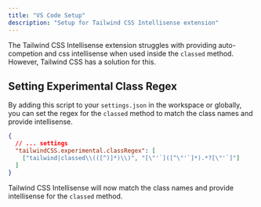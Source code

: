 ```yaml
---
title: "VS Code Setup"
description: "Setup for Tailwind CSS Intellisense extension"
---
```


The Tailwind CSS Intellisense extension struggles with providing auto-competion and css intellisense when used inside the `classed` method. However, Tailwind CSS has a solution for this.

## Setting Experimental Class Regex

By adding this script to your `settings.json` in the workspace or globally, you can set the regex for the `classed` method to match the class names and provide intellisense.

```json
{
  // ... settings
  "tailwindCSS.experimental.classRegex": [
    ["tailwind|classed\\(([^)]*)\\)", "[\"'`]([^\"'`]*).*?[\"'`]"]
  ]
}
```

Tailwind CSS Intellisense will now match the class names and provide intellisense for the `classed` method.
